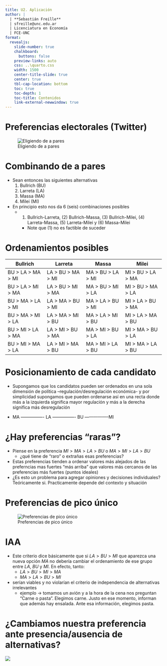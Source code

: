 ```yaml
---
title: U2. Aplicación
author: |
  | **Sebastián Freille**
  | sfreille@unc.edu.ar
  | Licenciatura en Economía
  | FCE-UNC
format:
  revealjs:
    slide-number: true
    chalkboard:
      buttons: false
    preview-links: auto
    css: ..\quarto.css
    width: 1500
    center-title-slide: true
    center: true
    tbl-cap-location: bottom	
    toc: true
    toc-depth: 1
    toc-title: Contenidos
    link-external-newwindow: true
---
```



# Preferencias electorales (Twitter)

![Eligiendo de a pares](fig/fig-002-001.png){#fig-alternativas}

# Combinando de a pares

- Sean entonces las siguientes alternativas
  1. Bullrich (BU)
  2. Larreta (LA)
  3. Massa  (MA)
  4. Milei (MI)
- En principio esto nos da 6 (seis) combinaciones posibles
  - (1) Bullrich-Larreta, (2) Bullrich-Massa, (3) Bullrich-Milei, (4)
    Larreta-Massa, (5) Larreta-Milei y (6) Massa-Milei
	- Note que (1) no es factible de suceder
	
# Ordenamientos posibles

| **Bullrich**      	| **Larreta**       	| **Massa**         	| **Milei**         	|
|-------------------	|-------------------	|-------------------	|-------------------	|
| BU > LA > MA > MI 	| LA > BU > MA > MI 	| MA > BU > LA > MI 	| MI > BU > LA > MA 	|
| BU > LA > MI > MA 	| LA > BU > MI > MA 	| MA > BU > MI > LA 	| MI > BU > MA > LA 	|
| BU > MA > LA > MI 	| LA > MA > BU > MI 	| MA > LA > BU > MI 	| MI > LA > BU > MA 	|
| BU > MA > MI > LA 	| LA > MA > MI > BU 	| MA > LA > MI > BU 	| MI > LA > MA > BU 	|
| BU > MI > LA > MA 	| LA > MI > BU > MA 	| MA > MI > BU > LA 	| MI > MA > BU > LA 	|
| BU > MI > MA > LA 	| LA > MI > MA > BU 	| MA > MI > LA > BU 	| MI > MA > LA > BU 	|
	
	
# Posicionamiento de cada candidato

- Supongamos que los candidatos pueden ser ordenados en una sola
  dimensión de política --regulación/desregulación económica- y por
  simplicidad supongamos que pueden ordenarse así en una recta donde
  más a la izquierda significa mayor regulación y más a la derecha
  significa más desregulación
  
- MA  ----------------  LA ---------------- BU -----------------MI

# ¿Hay preferencias "raras"?

- Piense en la preferencia $MI > MA > LA > BU$ o $MA > MI > LA > BU$
  - ¿qué tiene de "raro" o extrañas esas preferencias?
- Estas preferencias tienden a ordenar valores más alejados de las
  preferncias mas fuertes "más arriba" que valores más cercanos de las
  preferencias más fuertes (puntos ideales)
- ¿Es esto un problema para agregar opiniones y decisiones
  individuales? Teóricamente si. Practicamente depende del contexto y situación

# Preferencias de pico único

![Preferencias de pico único](fig/fig-002-002.png){#fig-alternativas}


# IAA

- Este criterio dice básicamente que si $LA > BU > MI$ que aparezca
una nueva opción $MA$ no debería cambiar el ordenamiento de ese grupo
entre $LA$, $BU$ y $MI$. En efecto, tanto:
  - $LA > BU > MI > MA$
  - $MA > LA > BU > MI$
- serían viables y no violarían el criterio de independencia de
  alternativas irrelevantes
  - ejemplo $\longrightarrow$ tomamos un avión y a la hora de la cena
    nos preguntan "Carne o pasta". Elegimos carne. Justo en ese
    momento, informan que además hay ensalada. Ante esa información,
    elegimos pasta. 
  
# ¿Cambiamos nuestra preferencia ante presencia/ausencia de alternativas?
	
![](fig/fig-002-007.png){#fig-alternativas}
